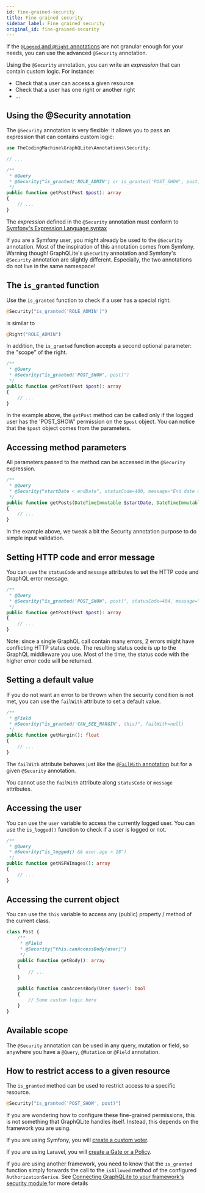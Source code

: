 ```yaml
---
id: fine-grained-security
title: Fine grained security
sidebar_label: Fine grained security
original_id: fine-grained-security
---
```


If the [`@Logged` and `@Right` annotations](authentication_authorization.mdx#logged-and-right-annotations) are not
granular enough for your needs, you can use the advanced `@Security` annotation.

Using the `@Security` annotation, you can write an *expression* that can contain custom logic. For instance:

- Check that a user can access a given resource
- Check that a user has one right or another right
- ...

## Using the @Security annotation

The `@Security` annotation is very flexible: it allows you to pass an expression that can contains custom logic:

```php
use TheCodingMachine\GraphQLite\Annotations\Security;

// ...

/**
 * @Query
 * @Security("is_granted('ROLE_ADMIN') or is_granted('POST_SHOW', post)")
 */
public function getPost(Post $post): array
{
    // ...
}
```

The *expression* defined in the `@Security` annotation must conform to [Symfony's Expression Language syntax](https://symfony.com/doc/4.4/components/expression_language/syntax.html)

<div class="alert alert--info">
    If you are a Symfony user, you might already be used to the <code>@Security</code> annotation. Most of the inspiration
    of this annotation comes from Symfony. Warning though! GraphQLite's <code>@Security</code> annotation and
    Symfony's <code>@Security</code> annotation are slightly different. Especially, the two annotations do not live
    in the same namespace!
</div>

## The `is_granted` function

Use the `is_granted` function to check if a user has a special right.

```php
@Security("is_granted('ROLE_ADMIN')")
```

is similar to

```php
@Right("ROLE_ADMIN")
```

In addition, the `is_granted` function accepts a second optional parameter: the "scope" of the right.

```php
/**
 * @Query
 * @Security("is_granted('POST_SHOW', post)")
 */
public function getPost(Post $post): array
{
    // ...
}
```

In the example above, the `getPost` method can be called only if the logged user has the 'POST_SHOW' permission on the
`$post` object. You can notice that the `$post` object comes from the parameters.

## Accessing method parameters

All parameters passed to the method can be accessed in the `@Security` expression.

```php
/**
 * @Query
 * @Security("startDate < endDate", statusCode=400, message="End date must be after start date")
 */
public function getPosts(DateTimeImmutable $startDate, DateTimeImmutable $endDate): array
{
    // ...
}
```

In the example above, we tweak a bit the Security annotation purpose to do simple input validation.

## Setting HTTP code and error message

You can use the `statusCode` and `message` attributes to set the HTTP code and GraphQL error message.

```php
/**
 * @Query
 * @Security("is_granted('POST_SHOW', post)", statusCode=404, message="Post not found (let's pretend the post does not exists!)")
 */
public function getPost(Post $post): array
{
    // ...
}
```

Note: since a single GraphQL call contain many errors, 2 errors might have conflicting HTTP status code.
The resulting status code is up to the GraphQL middleware you use. Most of the time, the status code with the
higher error code will be returned.

## Setting a default value

If you do not want an error to be thrown when the security condition is not met, you can use the `failWith` attribute
to set a default value.

```php
/**
 * @Field
 * @Security("is_granted('CAN_SEE_MARGIN', this)", failWith=null)
 */
public function getMargin(): float
{
    // ...
}
```

The `failWith` attribute behaves just like the [`@FailWith` annotation](authentication_authorization.mdx#not-throwing-errors)
but for a given `@Security` annotation.

You cannot use the `failWith` attribute along `statusCode` or `message` attributes.

## Accessing the user

You can use the `user` variable to access the currently logged user.
You can use the `is_logged()` function to check if a user is logged or not.

```php
/**
 * @Query
 * @Security("is_logged() && user.age > 18")
 */
public function getNSFWImages(): array
{
    // ...
}
```

## Accessing the current object

You can use the `this` variable to access any (public) property / method of the current class.

```php
class Post {
    /**
     * @Field
     * @Security("this.canAccessBody(user)")
     */
    public function getBody(): array
    {
        // ...
    }

    public function canAccessBody(User $user): bool
    {
        // Some custom logic here
    }
}
```

## Available scope

The `@Security` annotation can be used in any query, mutation or field, so anywhere you have a `@Query`, `@Mutation`
or `@Field` annotation.

## How to restrict access to a given resource

The `is_granted` method can be used to restrict access to a specific resource.

```php
@Security("is_granted('POST_SHOW', post)")
```

If you are wondering how to configure these fine-grained permissions, this is not something that GraphQLite handles
itself. Instead, this depends on the framework you are using.

If you are using Symfony, you will [create a custom voter](https://symfony.com/doc/current/security/voters.html).

If you are using Laravel, you will [create a Gate or a Policy](https://laravel.com/docs/6.x/authorization).

If you are using another framework, you need to know that the `is_granted` function simply forwards the call to
the `isAllowed` method of the configured `AuthorizationSerice`. See [Connecting GraphQLite to your framework's security module
](implementing-security.md) for more details
